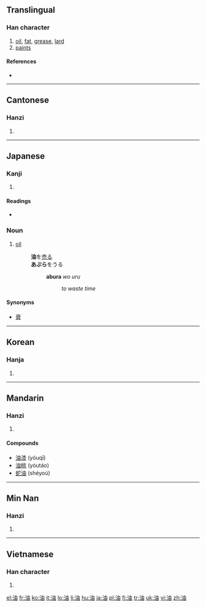 {{also|沺}}
==Translingual==
{{stroke order|strokes=8}}

===Han character===
{{Han char|rn=85|rad=水|as=05|sn=8|four=3516<sub>0</sub>|canj=水中田 (ELW)|ids=⿰[[氵]][[由]]}}

# [[oil]], [[fat]], [[grease]], [[lard]]
# [[paint]]s

====References====
* {{Han ref|kx=0614.040|dkj=17253|dj=1007.080|hdz=31585.010|uh=6CB9|ud=27833|bh=AA6F|bd=43631}}

----

==Cantonese==

===Hanzi===
{{yue-hanzi|jyut=|y=yau4}}

# {{defn|Cantonese|sort=水05}}

----

==Japanese==

===Kanji===
{{ja-kanji|grade=3|rs=水05}}

# {{defn|Japanese|sort=水05}}

====Readings====
* {{ja-readings|on=[[ゆ]] (''yu''), [[ゆう]] (''yū'')|kun=[[あぶら]] (''abura'')}}

===Noun===
{{ja-noun|k|hira=あぶら|rom=abura}}

# [[oil]]
#: '''油'''を[[売る]]<br>'''あぶら'''をうる
#:: '''abura''' ''wo uru''
#::: ''to waste time''

====Synonyms====
* [[膏]]

----

==Korean==

===Hanja===
{{ko-hanja|hangeul=[[유]]|eumhun=|rv=yu|mr=yu|y=yu}}

# {{defn|Korean|sort=水05}}

----

==Mandarin==

===Hanzi===
{{cmn-hanzi|pin=[[yóu]] ([[you2]]), [[yòu]] ([[you4]])|wg=yu<sup>2</sup>, yu<sup>4</sup>}}

# {{defn|Mandarin|sort=水05}}

====Compounds====
* [[油漆]] (yóuqī)
* [[油桃]] (yóutáo)
* [[蛇油]] (shéyoú)

----

==Min Nan==

===Hanzi===
{{nan-hanzi|ts|poj=iû|pojt=iu5|rs=水05}}

# {{defn|Min Nan}}

----

==Vietnamese==

===Han character===
{{vi-hantu|[[du]], [[dầu]], [[dẫu]], [[dàu]], [[dư]], [[dù]], [[du]], [[rầu]], [[trầu]]|rs=水05}}

# {{defn|Vietnamese|sort=水05}}

[[el:油]]
[[fr:油]]
[[ko:油]]
[[it:油]]
[[lo:油]]
[[li:油]]
[[hu:油]]
[[ja:油]]
[[pl:油]]
[[fi:油]]
[[tr:油]]
[[uk:油]]
[[vi:油]]
[[zh:油]]